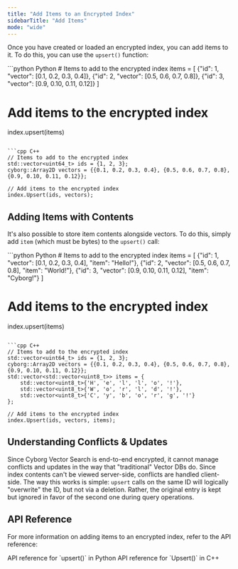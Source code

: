 ```yaml
---
title: "Add Items to an Encrypted Index"
sidebarTitle: "Add Items"
mode: "wide"
---
```


Once you have created or loaded an encrypted index, you can add items to it. To do this, you can use the `upsert()` function:

<CodeGroup>
```python Python
# Items to add to the encrypted index
items = [
    {"id": 1, "vector": [0.1, 0.2, 0.3, 0.4]},
    {"id": 2, "vector": [0.5, 0.6, 0.7, 0.8]},
    {"id": 3, "vector": [0.9, 0.10, 0.11, 0.12]}
]

# Add items to the encrypted index
index.upsert(items)
```

```cpp C++
// Items to add to the encrypted index
std::vector<uint64_t> ids = {1, 2, 3};
cyborg::Array2D vectors = {{0.1, 0.2, 0.3, 0.4}, {0.5, 0.6, 0.7, 0.8}, {0.9, 0.10, 0.11, 0.12}};

// Add items to the encrypted index
index.Upsert(ids, vectors);
```
</CodeGroup>

## Adding Items with Contents

It's also possible to store item contents alongside vectors. To do this, simply add `item` (which must be bytes) to the `upsert()` call:

<CodeGroup>
```python Python
# Items to add to the encrypted index
items = [
    {"id": 1, "vector": [0.1, 0.2, 0.3, 0.4], "item": "Hello!"},
    {"id": 2, "vector": [0.5, 0.6, 0.7, 0.8], "item": "World!"},
    {"id": 3, "vector": [0.9, 0.10, 0.11, 0.12], "item": "Cyborg!"}
]

# Add items to the encrypted index
index.upsert(items)
```

```cpp C++
// Items to add to the encrypted index
std::vector<uint64_t> ids = {1, 2, 3};
cyborg::Array2D vectors = {{0.1, 0.2, 0.3, 0.4}, {0.5, 0.6, 0.7, 0.8}, {0.9, 0.10, 0.11, 0.12}};
std::vector<std::vector<uint8_t>> items = {
    std::vector<uint8_t>{'H', 'e', 'l', 'l', 'o', '!'},
    std::vector<uint8_t>{'W', 'o', 'r', 'l', 'd', '!'},
    std::vector<uint8_t>{'C', 'y', 'b', 'o', 'r', 'g', '!'}
};

// Add items to the encrypted index
index.Upsert(ids, vectors, items);
```
</CodeGroup>

## Understanding Conflicts & Updates

Since Cyborg Vector Search is end-to-end encrypted, it cannot manage conflicts and updates in the way that "traditional" Vector DBs do. Since index contents can't be viewed server-side, conflicts are handled client-side. The way this works is simple: `upsert` calls on the same ID will logically "overwrite" the ID, but not via a deletion. Rather, the original entry is kept but ignored in favor of the second one during query operations.

## API Reference

For more information on adding items to an encrypted index, refer to the API reference:

<CardGroup cols={2}>
    <Card title="Python API Reference" href="../../api-reference/python/encrypted-index/upsert" icon="python">
        API reference for `upsert()` in Python
    </Card>
    <Card title="C++ API Reference" href="../../api-reference/cpp/encrypted-index/upsert" icon="brackets-curly">
        API reference for `Upsert()` in C++
    </Card>
</CardGroup>
